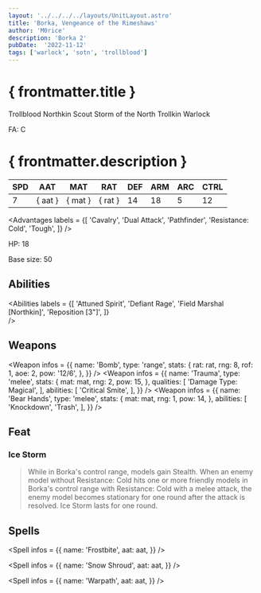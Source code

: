 ```yaml
---
layout: '../../../../layouts/UnitLayout.astro'
title: 'Borka, Vengeance of the Rimeshaws'
author: 'M0rice'
description: 'Borka 2'
pubDate:  '2022-11-12'
tags: ['warlock', 'sotn', 'trollblood']
---
```



# { frontmatter.title }
Trollblood Northkin Scout Storm of the North Trollkin Warlock

FA: C

# { frontmatter.description }
| SPD | AAT     | MAT     | RAT     | DEF | ARM | ARC | CTRL |
|-----|---------|---------|---------|-----|-----|-----|------|
| 7   | { aat } | { mat } | { rat } | 14  | 18  | 5   | 12   |

<Advantages
    labels = {[
        'Cavalry',
        'Dual Attack',
        'Pathfinder',
        'Resistance: Cold',
        'Tough',
    ]}
/>

HP: 18

Base size: 50

## Abilities
<Abilities
    labels = {[
        'Attuned Spirit',
        'Defiant Rage',
        'Field Marshal [Northkin]',
        'Reposition [3"]',
    ]}    
/>

## Weapons
<Weapon
    infos = {{
        name: 'Bomb',
        type: 'range',
        stats: {
            rat: rat,
            rng: 8,
            rof: 1,
            aoe: 2,
            pow: '12/6',
        },
    }}
/>
<Weapon
    infos = {{
        name: 'Trauma',
        type: 'melee',
        stats: {
            mat: mat,
            rng: 2,
            pow: 15,
        },
        qualities: [
            'Damage Type: Magical',
        ],
        abilities: [
            'Critical Smite',
        ],
    }}
/>
<Weapon
    infos = {{
        name: 'Bear Hands',
        type: 'melee',
        stats: {
            mat: mat,
            rng: 1,
            pow: 14,
        },
        abilities: [
            'Knockdown',
            'Trash',
        ],
    }}
/>

## Feat
### Ice Storm
> While in Borka's control range, models gain Stealth. When an enemy model without Resistance: Cold hits one or more friendly models in Borka's control range with Resistance: Cold with a melee attack, the enemy model becomes stationary for one round after the attack is resolved. Ice Storm lasts for one round.

## Spells
<Spell
    infos = {{
        name: 'Frostbite',
        aat: aat,
    }}
/>

<Spell
    infos = {{
        name: 'Snow Shroud',
        aat: aat,
    }}
/>

<Spell
    infos = {{
        name: 'Warpath',
        aat: aat,
    }}
/>